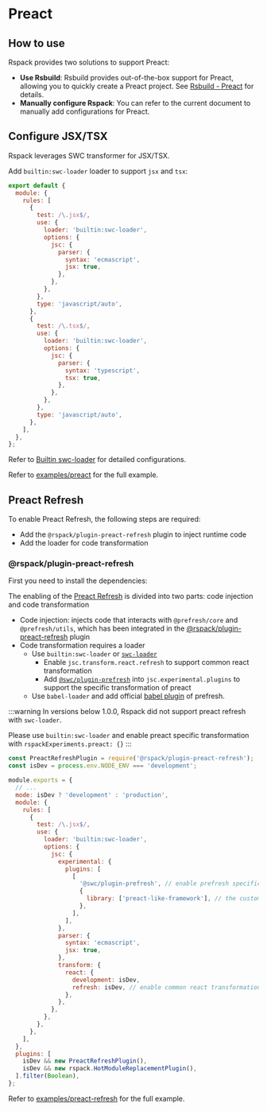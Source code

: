
# Preact

## How to use

Rspack provides two solutions to support Preact:

- **Use Rsbuild**: Rsbuild provides out-of-the-box support for Preact, allowing you to quickly create a Preact project. See [Rsbuild - Preact](https://rsbuild.dev/guide/framework/preact) for details.
- **Manually configure Rspack**: You can refer to the current document to manually add configurations for Preact.

## Configure JSX/TSX

Rspack leverages SWC transformer for JSX/TSX.

Add `builtin:swc-loader` loader to support `jsx` and `tsx`:

```js title="rspack.config.mjs"
export default {
  module: {
    rules: [
      {
        test: /\.jsx$/,
        use: {
          loader: 'builtin:swc-loader',
          options: {
            jsc: {
              parser: {
                syntax: 'ecmascript',
                jsx: true,
              },
            },
          },
        },
        type: 'javascript/auto',
      },
      {
        test: /\.tsx$/,
        use: {
          loader: 'builtin:swc-loader',
          options: {
            jsc: {
              parser: {
                syntax: 'typescript',
                tsx: true,
              },
            },
          },
        },
        type: 'javascript/auto',
      },
    ],
  },
};
```

Refer to [Builtin swc-loader](guide/features/builtin-swc-loader) for detailed configurations.

Refer to [examples/preact](https://github.com/rspack-contrib/rspack-examples/blob/main/rspack/preact/rspack.config.js) for the full example.

## Preact Refresh

To enable Preact Refresh, the following steps are required:

- Add the `@rspack/plugin-preact-refresh` plugin to inject runtime code
- Add the loader for code transformation

### @rspack/plugin-preact-refresh

First you need to install the dependencies:

<PackageManagerTabs command="add @rspack/plugin-preact-refresh @prefresh/core @prefresh/utils -D" />

The enabling of the [Preact Refresh](https://github.com/preactjs/prefresh) is divided into two parts: code injection and code transformation

- Code injection: injects code that interacts with `@prefresh/core` and `@prefresh/utils`, which has been integrated in the [@rspack/plugin-preact-refresh](https://github.com/rspack-contrib/rspack-plugin-preact-refresh) plugin
- Code transformation requires a loader
  - Use `builtin:swc-loader` or [`swc-loader`](https://swc.rs/docs/usage/swc-loader)
    - Enable `jsc.transform.react.refresh` to support common react transformation
    - Add [`@swc/plugin-prefresh`](https://github.com/swc-project/plugins/tree/main/packages/prefresh) into `jsc.experimental.plugins` to support the specific transformation of preact
  - Use `babel-loader` and add official [babel plugin](https://github.com/preactjs/prefresh/tree/main/packages/babel) of prefresh.

:::warning
In versions below 1.0.0, Rspack did not support preact refresh with `swc-loader`.

Please use `builtin:swc-loader` and enable preact specific transformation with `rspackExperiments.preact: {}`
:::

```js title=rspack.config.js
const PreactRefreshPlugin = require('@rspack/plugin-preact-refresh');
const isDev = process.env.NODE_ENV === 'development';

module.exports = {
  // ...
  mode: isDev ? 'development' : 'production',
  module: {
    rules: [
      {
        test: /\.jsx$/,
        use: {
          loader: 'builtin:swc-loader',
          options: {
            jsc: {
              experimental: {
                plugins: [
                  [
                    '@swc/plugin-prefresh', // enable prefresh specific transformation
                    {
                      library: ['preact-like-framework'], // the customizable preact name, default is `["preact", "preact/compat", "react"]`
                    },
                  ],
                ],
              },
              parser: {
                syntax: 'ecmascript',
                jsx: true,
              },
              transform: {
                react: {
                  development: isDev,
                  refresh: isDev, // enable common react transformation
                },
              },
            },
          },
        },
      },
    ],
  },
  plugins: [
    isDev && new PreactRefreshPlugin(),
    isDev && new rspack.HotModuleReplacementPlugin(),
  ].filter(Boolean),
};
```

Refer to [examples/preact-refresh](https://github.com/rspack-contrib/rspack-examples/blob/main/rspack/preact-refresh/rspack.config.js) for the full example.
